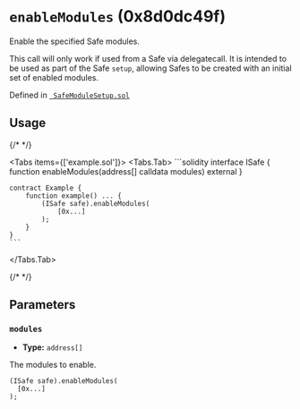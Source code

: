 



# `enableModules` (0x8d0dc49f)



Enable the specified Safe modules.

This call will only work if used from a Safe via delegatecall. It is intended to be used as part of the
Safe `setup`, allowing Safes to be created with an initial set of enabled modules.




Defined in [` SafeModuleSetup.sol`](https://github.com/safe-global/safe-modules/tree/4337/v0.3.0-1/modules/4337/contracts/SafeModuleSetup.sol#L21)


## Usage

{/* <!-- vale off --> */}

<Tabs items={['example.sol']}>
  <Tabs.Tab>
    ```solidity
    interface ISafe {
        function enableModules(address[] calldata modules) external
    }

    contract Example {
        function example() ... {
            (ISafe safe).enableModules(
                [0x...]
            );
        }
    }
    ```
  </Tabs.Tab>
</Tabs>

{/* <!-- vale on --> */}



## Parameters

### `modules`

  - **Type:** `address[]`

  The modules to enable.

  ```solidity focus=2
  (ISafe safe).enableModules(
    [0x...]
  );
  ```






